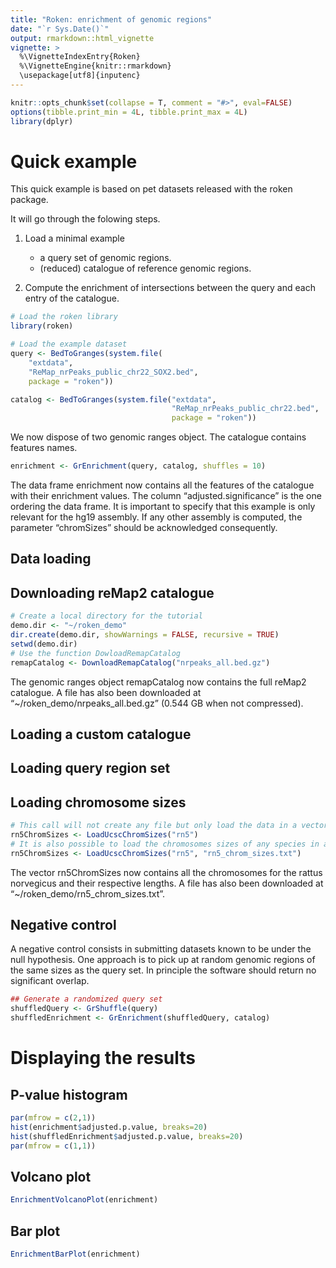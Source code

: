 ```yaml
---
title: "Roken: enrichment of genomic regions"
date: "`r Sys.Date()`"
output: rmarkdown::html_vignette
vignette: >
  %\VignetteIndexEntry{Roken}
  %\VignetteEngine{knitr::rmarkdown}
  \usepackage[utf8]{inputenc}
---
```


```r
knitr::opts_chunk$set(collapse = T, comment = "#>", eval=FALSE)
options(tibble.print_min = 4L, tibble.print_max = 4L)
library(dplyr)
```

# Quick example

This quick example is based on pet datasets released with the roken package. 

It will go through the folowing steps. 

1. Load a minimal example

    - a query set of genomic regions. 
    - (reduced) catalogue of reference genomic regions. 

2. Compute the enrichment of intersections between the query and each entry of the catalogue. 

```r
# Load the roken library
library(roken) 

# Load the example dataset
query <- BedToGranges(system.file(
    "extdata",                                    
    "ReMap_nrPeaks_public_chr22_SOX2.bed",
    package = "roken"))

catalog <- BedToGranges(system.file("extdata",
                                    "ReMap_nrPeaks_public_chr22.bed",
                                    package = "roken"))
```

We now dispose of two genomic ranges object.
The catalogue contains features names.

```r
enrichment <- GrEnrichment(query, catalog, shuffles = 10)
```

The data frame enrichment now contains all the features of the catalogue with their enrichment values.
The column "adjusted.significance" is the one ordering the data frame.
It is important to specify that this example is only relevant for the hg19 assembly.
If any other assembly is computed, the parameter "chromSizes" should be acknowledged consequently.

## Data loading 

## Downloading reMap2 catalogue

```r
# Create a local directory for the tutorial
demo.dir <- "~/roken_demo"
dir.create(demo.dir, showWarnings = FALSE, recursive = TRUE)
setwd(demo.dir)
# Use the function DowloadRemapCatalog
remapCatalog <- DownloadRemapCatalog("nrpeaks_all.bed.gz")

```

The genomic ranges object remapCatalog now contains the full reMap2 catalogue.
A file has also been downloaded at "~/roken_demo/nrpeaks_all.bed.gz" (0.544 GB when not compressed).

## Loading a custom catalogue

## Loading query region set

## Loading chromosome sizes

```r
# This call will not create any file but only load the data in a vector.
rn5ChromSizes <- LoadUcscChromSizes("rn5")
# It is also possible to load the chromosomes sizes of any species in a file during the process.
rn5ChromSizes <- LoadUcscChromSizes("rn5", "rn5_chrom_sizes.txt")
```

The vector rn5ChromSizes now contains all the chromosomes for the rattus norvegicus and their respective lengths.
A file has also been downloaded at "~/roken_demo/rn5_chrom_sizes.txt".

## Negative control

A negative control consists in submitting datasets known to be under the null hypothesis. One approach is to pick up at random genomic regions of the same sizes as the query set. In principle the software should return no significant overlap. 

```r
## Generate a randomized query set
shuffledQuery <- GrShuffle(query)
shuffledEnrichment <- GrEnrichment(shuffledQuery, catalog)
```


# Displaying the results

## P-value histogram

```r
par(mfrow = c(2,1))
hist(enrichment$adjusted.p.value, breaks=20)
hist(shuffledEnrichment$adjusted.p.value, breaks=20)
par(mfrow = c(1,1))
```

## Volcano plot

```r
EnrichmentVolcanoPlot(enrichment)
```

## Bar plot

```r
EnrichmentBarPlot(enrichment)
```